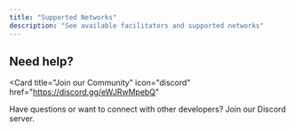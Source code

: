 ```yaml
---
title: "Supported Networks"
description: "See available facilitators and supported networks"
---
```




<SupportedNetworksTable />

## Need help?

<Card
  title="Join our Community"
  icon="discord"
  href="https://discord.gg/eWJRwMpebQ"
>
  Have questions or want to connect with other developers? Join our Discord server.
</Card>